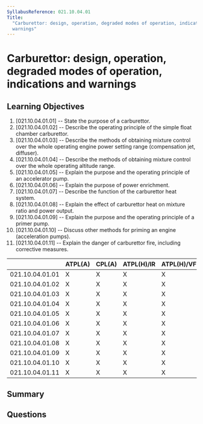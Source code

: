 ```yaml
---
SyllabusReference: 021.10.04.01
Title:
  "Carburettor: design, operation, degraded modes of operation, indications and
  warnings"
---
```


# Carburettor: design, operation, degraded modes of operation, indications and warnings

## Learning Objectives

1. [021.10.04.01.01] -- State the purpose of a carburettor.
2. [021.10.04.01.02] -- Describe the operating principle of the simple float
   chamber carburettor.
3. [021.10.04.01.03] -- Describe the methods of obtaining mixture control over
   the whole operating engine power setting range (compensation jet, diffuser).
4. [021.10.04.01.04] -- Describe the methods of obtaining mixture control over
   the whole operating altitude range.
5. [021.10.04.01.05] -- Explain the purpose and the operating principle of an
   accelerator pump.
6. [021.10.04.01.06] -- Explain the purpose of power enrichment.
7. [021.10.04.01.07] -- Describe the function of the carburettor heat system.
8. [021.10.04.01.08] -- Explain the effect of carburettor heat on mixture ratio
   and power output.
9. [021.10.04.01.09] -- Explain the purpose and the operating principle of a
   primer pump.
10. [021.10.04.01.10] -- Discuss other methods for priming an engine
    (acceleration pumps).
11. [021.10.04.01.11] -- Explain the danger of carburettor fire, including
    corrective measures.

|                 | ATPL(A) | CPL(A) | ATPL(H)/IR | ATPL(H)/VFR | CPL(H) | IR  | CBIR(A) |
| --------------- | ------- | ------ | ---------- | ----------- | ------ | --- | ------- |
| 021.10.04.01.01 | X       | X      | X          | X           | X      |     |         |
| 021.10.04.01.02 | X       | X      | X          | X           | X      |     |         |
| 021.10.04.01.03 | X       | X      | X          | X           | X      |     |         |
| 021.10.04.01.04 | X       | X      | X          | X           | X      |     |         |
| 021.10.04.01.05 | X       | X      | X          | X           | X      |     |         |
| 021.10.04.01.06 | X       | X      | X          | X           | X      |     |         |
| 021.10.04.01.07 | X       | X      | X          | X           | X      |     |         |
| 021.10.04.01.08 | X       | X      | X          | X           | X      |     |         |
| 021.10.04.01.09 | X       | X      | X          | X           | X      |     |         |
| 021.10.04.01.10 | X       | X      | X          | X           | X      |     |         |
| 021.10.04.01.11 | X       | X      | X          | X           | X      |     |         |

## Summary

## Questions

